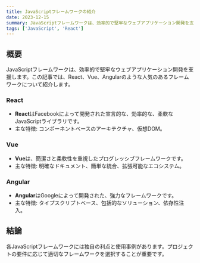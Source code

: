 ```yaml
---
title: JavaScriptフレームワークの紹介
date: 2023-12-15
summary: JavaScriptフレームワークは、効率的で堅牢なウェブアプリケーション開発を支援します。この記事では、React、Vue、Angularのような人気のあるフレームワークについて紹介します。
tags: ['JavaScript', 'React']
---
```


## 概要

JavaScriptフレームワークは、効率的で堅牢なウェブアプリケーション開発を支援します。この記事では、React、Vue、Angularのような人気のあるフレームワークについて紹介します。

### React

- **React**はFacebookによって開発された宣言的な、効率的な、柔軟なJavaScriptライブラリです。
- 主な特徴: コンポーネントベースのアーキテクチャ、仮想DOM。

### Vue

- **Vue**は、簡潔さと柔軟性を重視したプログレッシブフレームワークです。
- 主な特徴: 明確なドキュメント、簡単な統合、拡張可能なエコシステム。

### Angular

- **Angular**はGoogleによって開発された、強力なフレームワークです。
- 主な特徴: タイプスクリプトベース、包括的なソリューション、依存性注入。

## 結論

各JavaScriptフレームワークには独自の利点と使用事例があります。プロジェクトの要件に応じて適切なフレームワークを選択することが重要です。
